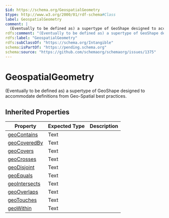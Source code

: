 ```yaml
---
$id: https://schema.org/GeospatialGeometry
$type: http://www.w3.org/2000/01/rdf-schema#Class
label: GeospatialGeometry
comment: |
  (Eventually to be defined as) a supertype of GeoShape designed to accommodate definitions from Geo-Spatial best practices.
rdfs:comment: "(Eventually to be defined as) a supertype of GeoShape designed to accommodate definitions from Geo-Spatial best practices."
rdfs:label: "GeospatialGeometry"
rdfs:subClassOf: "https://schema.org/Intangible"
schema:isPartOf: "https://pending.schema.org"
schema:source: "https://github.com/schemaorg/schemaorg/issues/1375"
---
```


# GeospatialGeometry

(Eventually to be defined as) a supertype of GeoShape designed to accommodate definitions from Geo-Spatial best practices.

## Inherited Properties

| Property | Expected Type | Description |
| --- | --- | --- |
| [geoContains](https://schema.org/geoContains) | Text |  |
| [geoCoveredBy](https://schema.org/geoCoveredBy) | Text |  |
| [geoCovers](https://schema.org/geoCovers) | Text |  |
| [geoCrosses](https://schema.org/geoCrosses) | Text |  |
| [geoDisjoint](https://schema.org/geoDisjoint) | Text |  |
| [geoEquals](https://schema.org/geoEquals) | Text |  |
| [geoIntersects](https://schema.org/geoIntersects) | Text |  |
| [geoOverlaps](https://schema.org/geoOverlaps) | Text |  |
| [geoTouches](https://schema.org/geoTouches) | Text |  |
| [geoWithin](https://schema.org/geoWithin) | Text |  |
